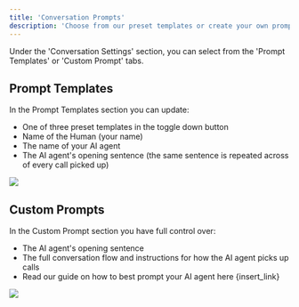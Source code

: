 ```yaml
---
title: 'Conversation Prompts'
description: 'Choose from our preset templates or create your own prompt to control how your agent handles conversations with callers.'
---
```

Under the 'Conversation Settings' section, you can select from the 'Prompt Templates' or 'Custom Prompt' tabs.

## Prompt Templates
In the Prompt Templates section you can update:
- One of three preset templates in the toggle down button
- Name of the Human (your name)
- The name of your AI agent
- The AI agent's opening sentence (the same sentence is repeated across of every call picked up)
<Frame>
  <img src="/images/conversation-prompts/prompt-template.png" style={{ borderRadius: '0.5rem' }} />
</Frame>

## Custom Prompts
In the Custom Prompt section you have full control over:
- The AI agent's opening sentence
- The full conversation flow and instructions for how the AI agent picks up calls
- Read our guide on how to best prompt your AI agent here {insert_link}


<Frame>
  <img src="/images/update-agent/update-agent-conversation-settings.png" style={{ borderRadius: '0.5rem' }} />
</Frame>
